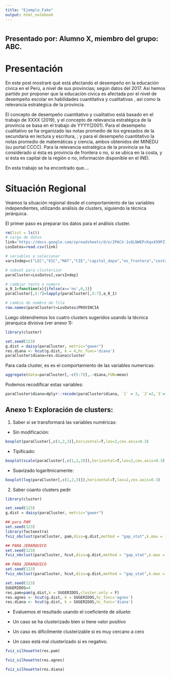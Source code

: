 ```yaml
---
title: "Ejemplo_Fake"
output: html_notebook
---
```


# 

## Presentado por: Alumno X, miembro del grupo: ABC.


# Presentación

En este post mostraré qué está afectando el desempeño en la educación cívica en el Perú, a nivel de sus provincias; según datos del 2017. Así hemos partido por proponer que la educación cívica es afectada por el nivel de desempeño escolar en habilidades cuantitativa y cualitativas , así como la relevancia estratégica de la provincia. 

El concepto de desempeño cuantitativo y cualitativo está basado en el trabajo de XXXX (2019), y el concepto de relevancia estratégica de la provincia se basa en el trabajo de YYYY(2001). Para el desempeño cualitativo se ha organizado las notas promedio de los egresados de la secundaria en lectura y escritura, ; y para el desempeño cuantitativo la notas promedio de matemáticas y ciencia, ambos obtenidos del MINEDU (su portal CCCC). Para la relevancia estratégica de la provincia se ha considerado si ésta es provincia de frontera o no, si se ubica en la costa, y si ésta es capital de la región o no, información disponible en el INEI.


En esta trabajo se ha encontrado que....


# Situación Regional

Veamos la situación regional desde el comportamiento de las variables independientes, utilizando análisis de clusters, siguiendo la técnica jerárquica.

El primer paso es preparar los datos para el análisis cluster.

```r
rm(list = ls())
# carga de datos
link='https://docs.google.com/spreadsheets/d/e/2PACX-1vQLNWEPcKqxX99PZi8rzvBLM9r0pI_z8O7tFSrbbps0MNF3F66sE90F6d9wNEnmxTZXi5zBQLy51prn/pub?gid=0&single=true&output=csv'
LosDatos=read.csv(link)

# variables a selecionar
varsIndep=c("LEC","ESC","MAT","CIE","capital_depa","es_frontera","costa")

# subset para clusterizar
paraCluster=LosDatos[,varsIndep]

# cambiar texto a numero
a_0_1=function(x){ifelse(x=='no',0,1)}
paraCluster[,5:7]=lapply(paraCluster[,5:7],a_0_1)

# cambio de nombre de fila
row.names(paraCluster)=LosDatos$PROVINCIA

```

Luego obtendremos los cuatro clusters sugeridos usando la técnica jerarquica divisiva (ver anexo 1):

```r
library(cluster)

set.seed(123)
g.dist = daisy(paraCluster, metric="gower")
res.diana <- hcut(g.dist, k = 4,hc_func='diana')
paraCluster$diana=res.diana$cluster
```

Para cada cluster, es es el comportamiento de las variables numericas:
```r
aggregate(data=paraCluster[,-c(5:7)],.~diana,FUN=mean)
```

Podemos recodificar estas variables:

```r
paraCluster$diana=dplyr::recode(paraCluster$diana, `1` = 3, `2`=2,`3`=1,`4`=4)
```



## Anexo 1: Exploración de clusters:

1. Saber si se transformará las variables numéricas:

- Sin modificación:
```r
boxplot(paraCluster[,c(1,2,3)],horizontal=T,las=2,cex.axis=0.3)
```

- Tipificado:
```r
boxplot(scale(paraCluster[,c(1,2,3)]),horizontal=T,las=2,cex.axis=0.3)
```

- Suavizado logarítmicamente:
```r
boxplot(log(paraCluster[,c(1,2,3)]),horizontal=T,las=2,cex.axis=0.3)
```

2. Saber cúanto clusters pedir

```r
library(cluster)

set.seed(123)
g.dist = daisy(paraCluster, metric="gower")
```

```r
## para PAM
set.seed(123)
library(factoextra)
fviz_nbclust(paraCluster, pam,diss=g.dist,method = "gap_stat",k.max = 10,verbose = F)
```


```r
## PARA JERARQUICO
set.seed(123)
fviz_nbclust(paraCluster, hcut,diss=g.dist,method = "gap_stat",k.max = 10,verbose = F,hc_func = "agnes")
```

```r
## PARA JERARQUICO
set.seed(123)
fviz_nbclust(paraCluster, hcut,diss=g.dist,method = "gap_stat",k.max = 10,verbose = F,hc_func = "diana")
```

```r
set.seed(123)
SUGERIDOS=4
res.pam=pam(g.dist,k = SUGERIDOS,cluster.only = F)
res.agnes <- hcut(g.dist, k = SUGERIDOS,hc_func='agnes')
res.diana <- hcut(g.dist, k = SUGERIDOS,hc_func='diana')

```

* Evaluemos el resultado usando el coeficiente de *silueta*:

* Un caso se ha clusterizado bien si tiene valor positivo
* Un caso es dificilmente clusterizable si es muy cercano a cero
* Un caso está mal clusterizado si es negativo.

```r
fviz_silhouette(res.pam)
```



```r
fviz_silhouette(res.agnes)
```

```r
fviz_silhouette(res.diana)
```